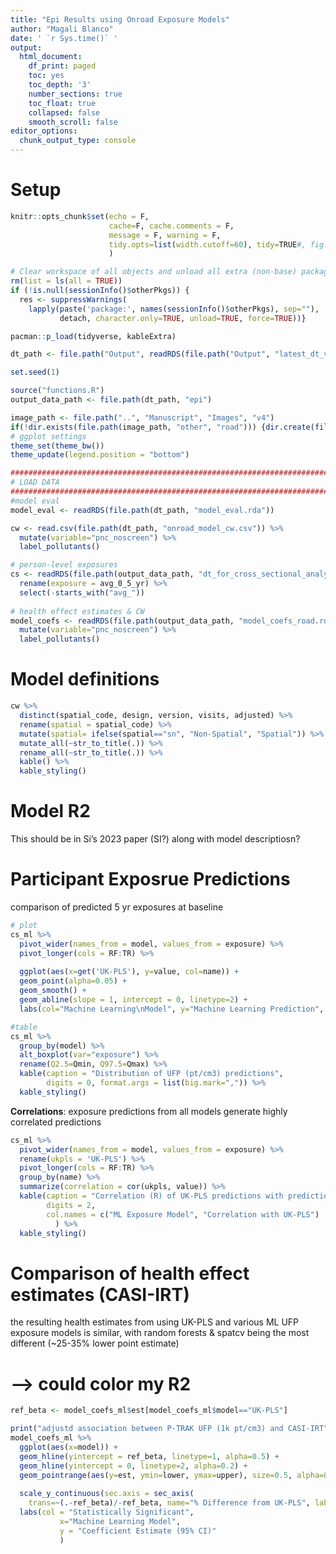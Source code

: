 ```yaml
---
title: "Epi Results using Onroad Exposure Models"
author: "Magali Blanco"
date: ' `r Sys.time()` '
output:
  html_document:
    df_print: paged
    toc: yes
    toc_depth: '3'
    number_sections: true
    toc_float: true
    collapsed: false
    smooth_scroll: false
editor_options: 
  chunk_output_type: console
---
```


# Setup 

```r
knitr::opts_chunk$set(echo = F, 
                      cache=F, cache.comments = F, 
                      message = F, warning = F, 
                      tidy.opts=list(width.cutoff=60), tidy=TRUE#, fig.height = 10, fig.width = 10
                      )  

# Clear workspace of all objects and unload all extra (non-base) packages
rm(list = ls(all = TRUE))
if (!is.null(sessionInfo()$otherPkgs)) {
  res <- suppressWarnings(
    lapply(paste('package:', names(sessionInfo()$otherPkgs), sep=""),
           detach, character.only=TRUE, unload=TRUE, force=TRUE))}

pacman::p_load(tidyverse, kableExtra)    

dt_path <- file.path("Output", readRDS(file.path("Output", "latest_dt_version.rda")))

set.seed(1)

source("functions.R")
output_data_path <- file.path(dt_path, "epi")

image_path <- file.path("..", "Manuscript", "Images", "v4")
if(!dir.exists(file.path(image_path, "other", "road"))) {dir.create(file.path(image_path, "other", "ml"), recursive = T)}
# ggplot settings
theme_set(theme_bw())
theme_update(legend.position = "bottom")

##################################################################################################
# LOAD DATA
##################################################################################################
#model eval
model_eval <- readRDS(file.path(dt_path, "model_eval.rda"))

cw <- read.csv(file.path(dt_path, "onroad_model_cw.csv")) %>%
  mutate(variable="pnc_noscreen") %>%
  label_pollutants() 

# person-level exposures 
cs <- readRDS(file.path(output_data_path, "dt_for_cross_sectional_analysis_road.rda")) %>%
  rename(exposure = avg_0_5_yr) %>%  
  select(-starts_with("avg_")) 
  
# health effect estimates & CW
model_coefs <- readRDS(file.path(output_data_path, "model_coefs_road.rda")) %>%
  mutate(variable="pnc_noscreen") %>%
  label_pollutants()

```

# Model definitions

```r
cw %>%
  distinct(spatial_code, design, version, visits, adjusted) %>% 
  rename(spatial = spatial_code) %>%
  mutate(spatial= ifelse(spatial=="sn", "Non-Spatial", "Spatial")) %>%
  mutate_all(~str_to_title(.)) %>%
  rename_all(~str_to_title(.)) %>%
  kable() %>% 
  kable_styling()

```

# Model R2
This should be in Si's 2023 paper (SI?) along with model descriptiosn? 

# Participant Exposrue Predictions 

comparison of predicted 5 yr exposures at baseline

```r
# plot
cs_ml %>%
  pivot_wider(names_from = model, values_from = exposure) %>%  
  pivot_longer(cols = RF:TR) %>%
  
  ggplot(aes(x=get('UK-PLS'), y=value, col=name)) +
  geom_point(alpha=0.05) +
  geom_smooth() +
  geom_abline(slope = 1, intercept = 0, linetype=2) + 
  labs(col="Machine Learning\nModel", y="Machine Learning Prediction", x= "UK-PLS Prediction")

#table
cs_ml %>%
  group_by(model) %>%
  alt_boxplot(var="exposure") %>%
  rename(Q2.5=Qmin, Q97.5=Qmax) %>%
  kable(caption = "Distribution of UFP (pt/cm3) predictions", 
        digits = 0, format.args = list(big.mark=",")) %>% 
  kable_styling()

```

**Correlations**: exposure predictions from all models generate highly correlated predictions

```r

cs_ml %>%
  pivot_wider(names_from = model, values_from = exposure) %>%
  rename(ukpls = 'UK-PLS') %>%
  pivot_longer(cols = RF:TR) %>%
  group_by(name) %>%
  summarize(correlation = cor(ukpls, value)) %>%
  kable(caption = "Correlation (R) of UK-PLS predictions with predictions from machine learning methods", 
        digits = 2,
        col.names = c("ML Exposure Model", "Correlation with UK-PLS")
          ) %>%
  kable_styling()

```

# Comparison of health effect estimates (CASI-IRT)

the resulting health estimates from using UK-PLS and various ML UFP exposure models is similar, with random forests & spatcv being the most different (~25-35% lower point estimate)

# --> could color my R2

```r
ref_beta <- model_coefs_ml$est[model_coefs_ml$model=="UK-PLS"]

print("adjustd association between P-TRAK UFP (1k pt/cm3) and CASI-IRT")
model_coefs_ml %>%
  ggplot(aes(x=model)) +  
  geom_hline(yintercept = ref_beta, linetype=1, alpha=0.5) +
  geom_hline(yintercept = 0, linetype=2, alpha=0.2) +
  geom_pointrange(aes(y=est, ymin=lower, ymax=upper), size=0.5, alpha=0.8) +
  
  scale_y_continuous(sec.axis = sec_axis(
    trans=~(.-ref_beta)/-ref_beta, name="% Difference from UK-PLS", labels = scales::percent)) +
  labs(col = "Statistically Significant",
           x="Machine Learning Model",
           y = "Coefficient Estimate (95% CI)"
           )

```



